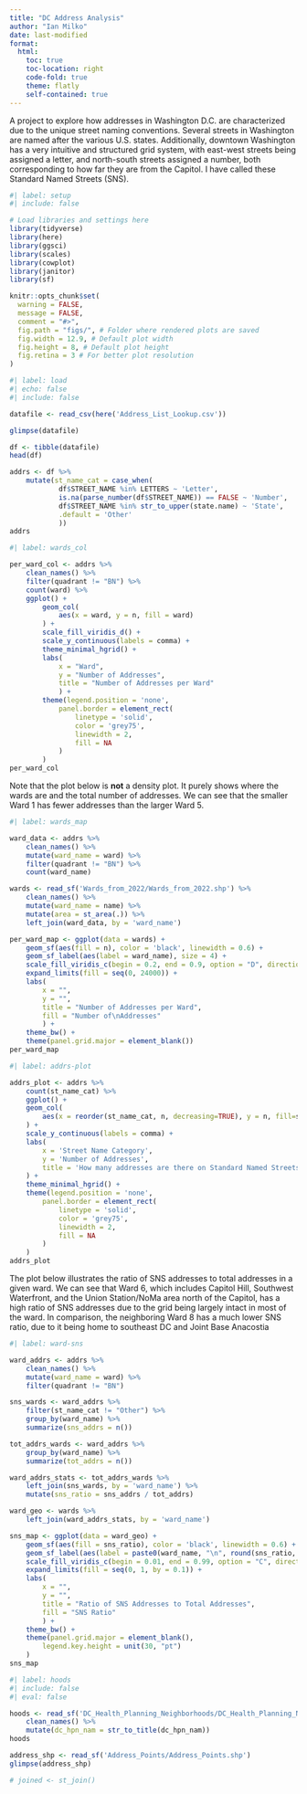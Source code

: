 ```yaml
---
title: "DC Address Analysis"
author: "Ian Milko"
date: last-modified
format: 
  html:
    toc: true 
    toc-location: right
    code-fold: true
    theme: flatly
    self-contained: true
---
```


A project to explore how addresses in Washington D.C. are characterized due to the unique street naming conventions. Several streets in Washington are named after the various U.S. states. Additionally, downtown Washington has a very intuitive and structured grid system, with east-west streets being assigned a letter, and north-south streets assigned a number, both corresponding to how far they are from the Capitol. I have called these Standard Named Streets (SNS).

```r
#| label: setup 
#| include: false

# Load libraries and settings here
library(tidyverse)
library(here)
library(ggsci)
library(scales)
library(cowplot)
library(janitor)
library(sf)

knitr::opts_chunk$set(
  warning = FALSE,
  message = FALSE,
  comment = "#>",
  fig.path = "figs/", # Folder where rendered plots are saved
  fig.width = 12.9, # Default plot width
  fig.height = 8, # Default plot height
  fig.retina = 3 # For better plot resolution
)
```

```r
#| label: load
#| echo: false
#| include: false

datafile <- read_csv(here('Address_List_Lookup.csv'))

glimpse(datafile)

df <- tibble(datafile)
head(df)

addrs <- df %>%
    mutate(st_name_cat = case_when(
            df$STREET_NAME %in% LETTERS ~ 'Letter',
            is.na(parse_number(df$STREET_NAME)) == FALSE ~ 'Number',
            df$STREET_NAME %in% str_to_upper(state.name) ~ 'State',
            .default = 'Other'
            ))
addrs

```

```r
#| label: wards_col

per_ward_col <- addrs %>%
    clean_names() %>%
    filter(quadrant != "BN") %>%
    count(ward) %>%
    ggplot() +
        geom_col(
            aes(x = ward, y = n, fill = ward)
        ) +
        scale_fill_viridis_d() +
        scale_y_continuous(labels = comma) +
        theme_minimal_hgrid() +
        labs(
            x = "Ward",
            y = "Number of Addresses",
            title = "Number of Addresses per Ward"
            ) +
        theme(legend.position = 'none',
            panel.border = element_rect(
                linetype = 'solid',
                color = 'grey75',
                linewidth = 2,
                fill = NA
            )
        )
per_ward_col

```

Note that the plot below is **not** a density plot. It purely shows where the wards are and the total number of addresses. We can see that the smaller Ward 1 has fewer addresses than the larger Ward 5.

```r
#| label: wards_map

ward_data <- addrs %>%
    clean_names() %>%
    mutate(ward_name = ward) %>%
    filter(quadrant != "BN") %>%
    count(ward_name)

wards <- read_sf('Wards_from_2022/Wards_from_2022.shp') %>%
    clean_names() %>%
    mutate(ward_name = name) %>%
    mutate(area = st_area(.)) %>%
    left_join(ward_data, by = 'ward_name')

per_ward_map <- ggplot(data = wards) +
    geom_sf(aes(fill = n), color = 'black', linewidth = 0.6) +
    geom_sf_label(aes(label = ward_name), size = 4) +
    scale_fill_viridis_c(begin = 0.2, end = 0.9, option = "D", direction = 1, labels = comma) +
    expand_limits(fill = seq(0, 24000)) +
    labs(
        x = "",
        y = "",
        title = "Number of Addresses per Ward",
        fill = "Number of\nAddresses"
        ) +
    theme_bw() +
    theme(panel.grid.major = element_blank())
per_ward_map

```

```r
#| label: addrs-plot

addrs_plot <- addrs %>%
    count(st_name_cat) %>%
    ggplot() +
    geom_col(
        aes(x = reorder(st_name_cat, n, decreasing=TRUE), y = n, fill=st_name_cat),
    ) +
    scale_y_continuous(labels = comma) +
    labs(
        x = 'Street Name Category',
        y = 'Number of Addresses',
        title = 'How many addresses are there on Standard Named Streets?'
    ) +
    theme_minimal_hgrid() +
    theme(legend.position = 'none',
        panel.border = element_rect(
            linetype = 'solid',
            color = 'grey75',
            linewidth = 2,
            fill = NA
        )
    )
addrs_plot

```

The plot below illustrates the ratio of SNS addresses to total addresses in a given ward. We can see that Ward 6, which includes Capitol Hill, Southwest Waterfront, and the Union Station/NoMa area north of the Capitol, has a high ratio of SNS addresses due to the grid being largely intact in most of the ward. In comparison, the neighboring Ward 8 has a much lower SNS ratio, due to it being home to southeast DC and Joint Base Anacostia

```r
#| label: ward-sns

ward_addrs <- addrs %>%
    clean_names() %>%
    mutate(ward_name = ward) %>%
    filter(quadrant != "BN")

sns_wards <- ward_addrs %>%
    filter(st_name_cat != "Other") %>%
    group_by(ward_name) %>%
    summarize(sns_addrs = n())

tot_addrs_wards <- ward_addrs %>%
    group_by(ward_name) %>%
    summarize(tot_addrs = n())

ward_addrs_stats <- tot_addrs_wards %>%
    left_join(sns_wards, by = 'ward_name') %>%
    mutate(sns_ratio = sns_addrs / tot_addrs)

ward_geo <- wards %>%
    left_join(ward_addrs_stats, by = 'ward_name')

sns_map <- ggplot(data = ward_geo) +
    geom_sf(aes(fill = sns_ratio), color = 'black', linewidth = 0.6) +
    geom_sf_label(aes(label = paste0(ward_name, "\n", round(sns_ratio, 2) * 100, "%")), size = 3) +
    scale_fill_viridis_c(begin = 0.01, end = 0.99, option = "C", direction = 1, labels = label_percent()) +
    expand_limits(fill = seq(0, 1, by = 0.1)) +
    labs(
        x = "",
        y = "",
        title = "Ratio of SNS Addresses to Total Addresses",
        fill = "SNS Ratio"
        ) +
    theme_bw() +
    theme(panel.grid.major = element_blank(),
        legend.key.height = unit(30, "pt")
    )
sns_map

```

```r
#| label: hoods
#| include: false
#| eval: false

hoods <- read_sf('DC_Health_Planning_Neighborhoods/DC_Health_Planning_Neighborhoods.shp') %>%
    clean_names() %>%
    mutate(dc_hpn_nam = str_to_title(dc_hpn_nam))
hoods

address_shp <- read_sf('Address_Points/Address_Points.shp')
glimpse(address_shp)

# joined <- st_join()

```
    

